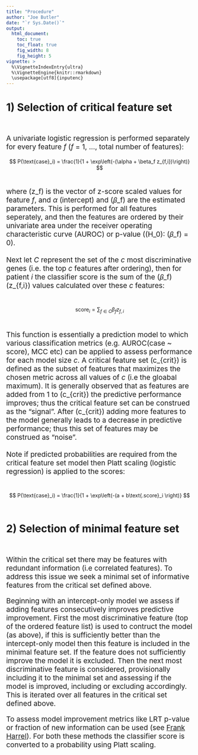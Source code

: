 ```yaml
---
title: "Procedure"
author: "Joe Butler"
date: "`r Sys.Date()`"
output:
  html_document:
    toc: true
    toc_float: true
    fig_width: 8
    fig_height: 5
vignette: >
  %\VignetteIndexEntry{ultra}
  %\VignetteEngine{knitr::rmarkdown}
  \usepackage[utf8]{inputenc}
---
```

  
<style type="text/css">
.main-container {
  max-width: 768px;
  margin-left: auto;
  margin-right: auto;
}
  .nowrap {
    #white-space: nowrap;
    font-size: 19px; 
    -moz-hyphens: none;
    -ms-hyphens: none;
    -webkit-hyphens: none;
    hyphens: none;
  }
</style>  

# 1) Selection of critical feature set
<br>
<div class="nowrap">
A univariate logistic regression is performed separately for every feature *f* (*f* = 1, ..., total number of features):  
</div>


\large
$$
P(\text{case}_i) = \frac{1}{1 + \exp\left(-(\alpha + \beta_f z_{f,i})\right)}
$$
<br>


<div class="nowrap">
where \(z_f\) is the vector of z-score scaled values for feature *f*, and *α* (intercept) and \(𝛽_f\) are the estimated parameters. This is performed for all features seperately, and then the features are ordered by their univariate area under the receiver operating characteristic curve (AUROC) or p-value (\(H_0\): \(𝛽_f\) = 0). 
<br>
<br>
Next let *C* represent the set of the *c* most discriminative genes (i.e. the top *c* features after ordering), then for patient *i* the classifier score is the sum of the \(𝛽_f\)\(z_{f,i}\) values calculated over these *c* features:
</div>
<br>
\large
$$
\text{score}_i = \sum_{f \in C} \beta_f z_{f,i}
$$
<br> 
<div class="nowrap">
This function is essentially a prediction model to which various classification metrics (e.g. AUROC(case ~ score), MCC etc) can be applied to assess performance for each model size *c*. A critical feature set \(c_{crit}\) is defined as the subset of features that maximizes the chosen metric across all values of *c* (i.e the gloabal maximum). It is generally observed that as features are added from 1 to \(c_{crit}\) the predictive performance improves; thus the critical feature set can be construed as the "signal". After \(c_{crit}\) adding more features to the model generally leads to a decrease in predictive performance; thus this set of features may be construed as "noise".
<br>
<br>
Note if predicted probabilities are required from the critical feature set model then Platt scaling (logistic regression) is applied to the scores:
<br>
</div>
<br>
\large
$$
P(\text{case}_i) = \frac{1}{1 + \exp\left(-(a + b\text{.score}_i \right)}
$$
<br>

# 2) Selection of minimal feature set
<br> 
<div class="nowrap">
Within the critical set there may be features with redundant information (i.e correlated features). To address this issue we seek a minimal set of informative features from the critical set defined above.

Beginning with an intercept-only model we assess if adding features consecutively improves predictive improvement. First the most discriminative feature (top of the ordered feature list) is used to contruct the model (as above), if this is sufficiently better than the intercept-only model then this feature is included in the minimal feature set. If the feature does not sufficiently improve the model it is excluded. Then the next most discriminative feature is considered, provisionally including it to the minimal set and assessing if the model is improved, including or excluding accordingly. This is iterated over all features in the critical set defined above.

To assess model improvement metrics like LRT p-value or fraction of new information can be used (see <a href="https://www.fharrell.com/post/addvalue/" target="_blank" rel="noopener noreferrer">Frank Harrel</a>). For both these methods the classifier score is converted to a probability using Platt scaling.

</div>